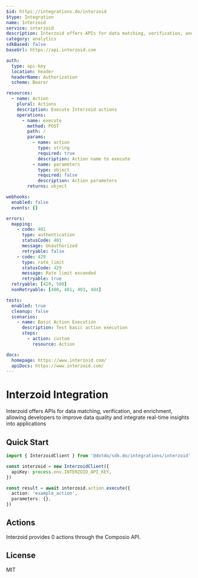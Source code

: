 ```yaml
---
$id: https://integrations.do/interzoid
$type: Integration
name: Interzoid
service: interzoid
description: Interzoid offers APIs for data matching, verification, and enrichment, allowing developers to improve data quality and integrate real-time insights into applications
category: analytics
sdkBased: false
baseUrl: https://api.interzoid.com

auth:
  type: api-key
  location: header
  headerName: Authorization
  scheme: Bearer

resources:
  - name: Action
    plural: Actions
    description: Execute Interzoid actions
    operations:
      - name: execute
        method: POST
        path: /
        params:
          - name: action
            type: string
            required: true
            description: Action name to execute
          - name: parameters
            type: object
            required: false
            description: Action parameters
        returns: object

webhooks:
  enabled: false
  events: []

errors:
  mapping:
    - code: 401
      type: authentication
      statusCode: 401
      message: Unauthorized
      retryable: false
    - code: 429
      type: rate_limit
      statusCode: 429
      message: Rate limit exceeded
      retryable: true
  retryable: [429, 500]
  nonRetryable: [400, 401, 403, 404]

tests:
  enabled: true
  cleanup: false
  scenarios:
    - name: Basic Action Execution
      description: Test basic action execution
      steps:
        - action: custom
          resource: Action

docs:
  homepage: https://www.interzoid.com/
  apiDocs: https://www.interzoid.com/
---
```


# Interzoid Integration

Interzoid offers APIs for data matching, verification, and enrichment, allowing developers to improve data quality and integrate real-time insights into applications

## Quick Start

```typescript
import { InterzoidClient } from '@dotdo/sdk.do/integrations/interzoid'

const interzoid = new InterzoidClient({
  apiKey: process.env.INTERZOID_API_KEY,
})

const result = await interzoid.action.execute({
  action: 'example_action',
  parameters: {},
})
```

## Actions

Interzoid provides 0 actions through the Composio API.

## License

MIT
